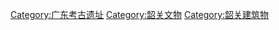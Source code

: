 [[Category:广东考古遗址|Category:广东考古遗址]]
[[Category:韶关文物|Category:韶关文物]]
[[Category:韶关建筑物|Category:韶关建筑物]]